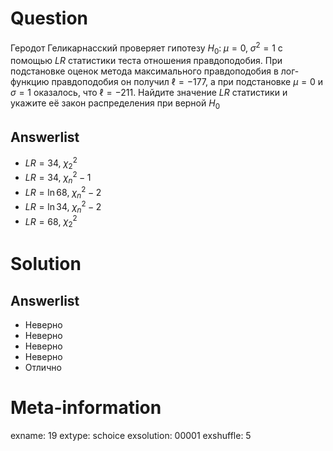 Question
========
Геродот Геликарнасский проверяет гипотезу $H_0: \; \mu=0, \; \sigma^2=1$ с помощью $LR$ статистики теста отношения правдоподобия. При подстановке оценок метода максимального правдоподобия в лог-функцию правдоподобия он получил $\ell=-177$, а при подстановке $\mu=0$ и $\sigma=1$ оказалось, что $\ell=-211$. Найдите значение $LR$ статистики и укажите её закон распределения при верной $H_0$
 

Answerlist
----------
*  $LR=34$, $\chi^2_2$
*  $LR=34$, $\chi^2_n-1$
*  $LR=\ln 68$, $\chi^2_n-2$
*  $LR=\ln 34$, $\chi^2_n-2$
*  $LR=68$, $\chi^2_2$

Solution
========

Answerlist
----------
*  Неверно
*  Неверно
*  Неверно
*  Неверно
*  Отлично

Meta-information
================
exname: 19
extype: schoice
exsolution: 00001
exshuffle: 5
